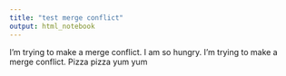 ```yaml
---
title: "test merge conflict"
output: html_notebook
---
```


I'm trying to make a merge conflict. I am so hungry.
I'm trying to make a merge conflict. Pizza pizza yum yum

